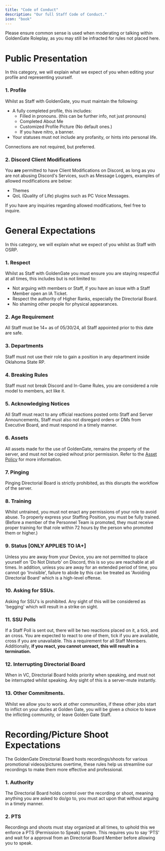 ```yaml
---
title: "Code of Conduct"
description: "Our full Staff Code of Conduct."
icon: "book"
---
```


<Warning>Please ensure common sense is used when moderating or talking within GoldenGate Roleplay, as you may still be infracted for rules not placed here.</Warning>

# Public Presentation
<Info>In this category, we will explain what we expect of you when editing your profile and representing yourself.</Info>

### 1. Profile
Whilst as Staff with GoldenGate, you must maintain the following:
- A fully completed profile, this includes:
  - Filled in pronouns. (this can be further info, not just pronouns)
  - Completed About Me
  - Customized Profile Picture (No default ones.)
  - If you have nitro, a banner.
- Your statuses must not include any profanity, or hints into personal life.

<Info>Connections are not required, but preferred.</Info>

### 2. Discord Client Modifications
You **are** permitted to have Client Modifications on Discord, as long as you are not abusing Discord's Services, such as Message Loggers, examples of allowed modifications are below:

- Themes
- QoL (Quality of Life) plugins such as PC Voice Messages.

<Note>If you have any inquiries regarding allowed modifications, feel free to inquire.</Note>

# General Expectations
<Info>In this category, we will explain what we expect of you whilst as Staff with OSRP.</Info>

### 1. Respect
Whilst as Staff with GoldenGate you must ensure you are staying respectful at all times, this includes but is not limited to:

- Not arguing with members or Staff, if you have an issue with a Staff Member open an IA Ticket.
- Respect the authority of Higher Ranks, especially the Directorial Board.
- No shaming other people for physical appearances.

### 2. Age Requirement
All Staff must be 14+ as of 05/30/24, all Staff appointed prior to this date are safe.

### 3. Departments
Staff must not use their role to gain a position in any department inside Oklahoma State RP.

### 4. Breaking Rules
Staff must not break Discord and In-Game Rules, you are considered a role model to members, act like it.

### 5. Acknowledging Notices
All Staff must react to any official reactions posted onto Staff and Server Announcements, Staff must also not disregard orders or DMs from Executive Board, and must respond in a timely manner.

### 6. Assets
All assets made for the use of GoldenGate, remains the property of the server, and must not be copied wihout prior permission. Refer to the [Asset Policy](https://staff.osrp.site/Information/Asset%20Policy) for more information.

### 7. Pinging
Pinging Directorial Board is strictly prohibited, as this disrupts the workflow of the server.

### 8. Training
Whilst untrained, you must not enact any permissions of your role to avoid abuse. To properly express your Staffing Position, you must be fully trained. (Before a member of the Personnel Team is promoted, they must receive proper training for that role within 72 hours by the person who promoted them or higher.)

### 9. Status [ONLY APPLIES TO IA+]
Unless you are away from your Device, you are not permitted to place yourself on 'Do Not Disturb' on Discord, this is so you are reachable at all times. In addition, unless you are away for an extended period of time, you cannot go 'Invisible', failure to abide by this can be treated as 'Avoiding Directorial Board' which is a high-level offense.

### 10. Asking for SSUs.
Asking for SSU's is prohibited. Any sight of this will be considered as 'begging' which will result in a strike on sight.

### 11. SSU Polls
If a Staff Poll is sent out, there will be two reactions placed on it, a tick, and an cross. You are expected to react to one of them, tick if you are available, cross if you are unavailable. This a requirement for all Staff Members. Additionally, **if you react, you cannot unreact, this will result in a termination.**

### 12. Interrupting Directorial Board
When in VC, Directorial Board holds priority when speaking, and must not be interrupted whilst speaking. Any sight of this is a server-mute instantly.

### 13. Other Commitments.
Whilst we allow you to work at other communities, if these other jobs start to inflict on your duties at Golden Gate, you will be given a choice to leave the inflicting community, or leave Golden Gate Staff.

# Recording/Picture Shoot Expectations
<Info>The GoldenGate Directorial Board hosts recordings/shoots for various promotional videos/pictures overtime, these rules help us streamline our recordings to make them more effective and professional.</Info>

### 1. Authority
The Directorial Board holds control over the recording or shoot, meaning anything you are asked to do/go to, you must act upon that without arguing in a timely manner.

### 2. PTS
Recordings and shoots must stay organized at all times, to uphold this we enforce a PTS (Permission to Speak) system. This requires you to say 'PTS' and wait for a approval from an Directorial Board Member before allowing you to speak.
